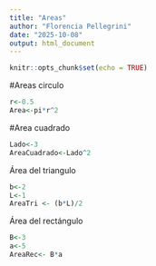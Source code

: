 ```yaml
---
title: "Areas"
author: "Florencia Pellegrini"
date: "2025-10-08"
output: html_document
---
```


```r
knitr::opts_chunk$set(echo = TRUE)
```

#Areas circulo

```r
r<-0.5
Area<-pi*r^2
```
#Area cuadrado

```r
Lado<-3
AreaCuadrado<-Lado^2
```

Área del triangulo 
```r
b<-2
L<-1
AreaTri <- (b*L)/2
```

Área del rectángulo
```r
B<-3
a<-5
AreaRec<- B*a
```


